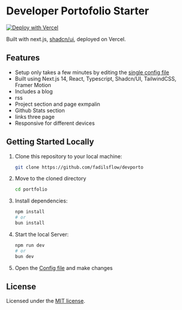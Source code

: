 
# Developer Portofolio Starter
[![Deploy with Vercel](https://vercel.com/button)](https://vercel.com/new/clone?repository-url=https://github.com/fadilsflow/devporto)

Built with next.js, [shadcn/ui](https://ui.shadcn.com/), deployed on Vercel.

## Features

- Setup only takes a few minutes by editing the [single config file](./app/data.ts)
- Built using Next.js 14, React, Typescript, Shadcn/UI, TailwindCSS, Framer Motion
- Includes a blog 
- rss
- Project section and page exmpalin
- Github Stats section
- links three page
- Responsive for different devices


## Getting Started Locally

1. Clone this repository to your local machine:

   ```bash
   git clone https://github.com/fadilsflow/devporto
   ```

2. Move to the cloned directory

   ```bash
   cd portfolio
   ```

3. Install dependencies:

   ```bash
   npm install
   # or
   bun install
   ```

4. Start the local Server:

   ```bash
   npm run dev
   # or
   bun dev
   ```

5. Open the [Config file](./app/data.ts) and make changes

## License

Licensed under the [MIT license](https://github.com/dillionverma/portfolio/blob/main/LICENSE.md).